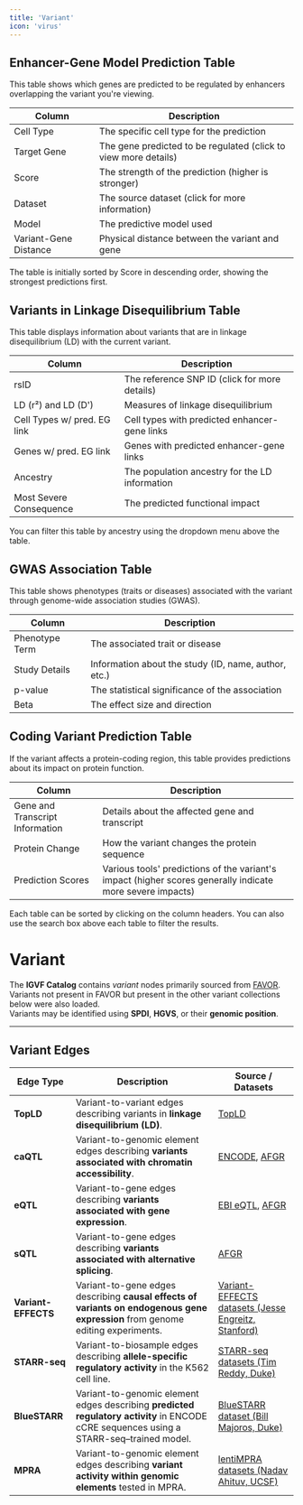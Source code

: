 ```yaml
---
title: 'Variant'
icon: 'virus'
---
```


## Enhancer-Gene Model Prediction Table

This table shows which genes are predicted to be regulated by enhancers overlapping the variant you're viewing.

| Column | Description |
|--------|-------------|
| Cell Type | The specific cell type for the prediction |
| Target Gene | The gene predicted to be regulated (click to view more details) |
| Score | The strength of the prediction (higher is stronger) |
| Dataset | The source dataset (click for more information) |
| Model | The predictive model used |
| Variant-Gene Distance | Physical distance between the variant and gene |

The table is initially sorted by Score in descending order, showing the strongest predictions first.

## Variants in Linkage Disequilibrium Table

This table displays information about variants that are in linkage disequilibrium (LD) with the current variant.

| Column | Description |
|--------|-------------|
| rsID | The reference SNP ID (click for more details) |
| LD (r²) and LD (D') | Measures of linkage disequilibrium |
| Cell Types w/ pred. EG link | Cell types with predicted enhancer-gene links |
| Genes w/ pred. EG link | Genes with predicted enhancer-gene links |
| Ancestry | The population ancestry for the LD information |
| Most Severe Consequence | The predicted functional impact |

You can filter this table by ancestry using the dropdown menu above the table.

## GWAS Association Table

This table shows phenotypes (traits or diseases) associated with the variant through genome-wide association studies (GWAS).

| Column | Description |
|--------|-------------|
| Phenotype Term | The associated trait or disease |
| Study Details | Information about the study (ID, name, author, etc.) |
| p-value | The statistical significance of the association |
| Beta | The effect size and direction |

## Coding Variant Prediction Table

If the variant affects a protein-coding region, this table provides predictions about its impact on protein function.

| Column | Description |
|--------|-------------|
| Gene and Transcript Information | Details about the affected gene and transcript |
| Protein Change | How the variant changes the protein sequence |
| Prediction Scores | Various tools' predictions of the variant's impact (higher scores generally indicate more severe impacts) |

Each table can be sorted by clicking on the column headers. You can also use the search box above each table to filter the results.


# Variant

The **IGVF Catalog** contains *variant* nodes primarily sourced from [FAVOR](https://favor.genohub.org/).  
Variants not present in FAVOR but present in the other variant collections below were also loaded.  
Variants may be identified using **SPDI**, **HGVS**, or their **genomic position**.

---

## Variant Edges

| Edge Type                | Description                                                                                       | Source / Datasets                                                                                                                                                                                                 |
|---------------------------|---------------------------------------------------------------------------------------------------|-------------------------------------------------------------------------------------------------------------------------------------------------------------------------------------------------------------------|
| **TopLD**                 | Variant-to-variant edges describing variants in **linkage disequilibrium (LD)**.                  | [TopLD](http://topld.genetics.unc.edu/)                                                                                                                                                                            |
| **caQTL**                   | Variant-to-genomic element edges describing **variants associated with chromatin accessibility**. | [ENCODE](http://encodeproject.org/ENCFF103XRK), [AFGR](https://github.com/smontgomlab/AFGR)                                                                                                                         |
| **eQTL**                    | Variant-to-gene edges describing **variants associated with gene expression**.                   | [EBI eQTL](https://www.ebi.ac.uk/eqtl/), [AFGR](https://github.com/smontgomlab/AFGR)                                                                                                                                |
| **sQTL**                    | Variant-to-gene edges describing **variants associated with alternative splicing**.               | [AFGR](https://github.com/smontgomlab/AFGR)                                                                                                                                                                        |
| **Variant-EFFECTS**         | Variant-to-gene edges describing **causal effects of variants on endogenous gene expression** from genome editing experiments. | [Variant-EFFECTS datasets (Jesse Engreitz, Stanford)](https://data.igvf.org/search/?type=AnalysisSet&status=released&preferred_assay_titles=Variant-EFFECTS&samples.classifications=cell+line&lab.title=Jesse+Engreitz%2C+Stanford) |
| **STARR-seq**                | Variant-to-biosample edges describing **allele-specific regulatory activity** in the K562 cell line. | [STARR-seq datasets (Tim Reddy, Duke)](https://data.igvf.org/search/?type=AnalysisSet&status=released&preferred_assay_titles=STARR-seq&lab.title=Tim+Reddy%2C+Duke&collections=IGVF_catalog_v1.0)                   |
| **BlueSTARR**              | Variant-to-genomic element edges describing **predicted regulatory activity** in ENCODE cCRE sequences using a STARR-seq–trained model. | [BlueSTARR dataset (Bill Majoros, Duke)](https://data.igvf.org/prediction-sets/IGVFDS2340WJRV/)                   |
| **MPRA**                   | Variant-to-genomic element edges describing **variant activity within genomic elements** tested in MPRA. | [lentiMPRA datasets (Nadav Ahituv, UCSF)](https://data.igvf.org/search/?type=AnalysisSet&status=released&preferred_assay_titles=lentiMPRA&collections=IGVF_catalog_v1.0)                                                                 |
